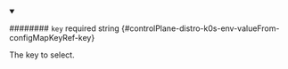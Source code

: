
<details className="config-field" data-expandable="false" open>
<summary>

######## `key` <span className="config-field-required" data-required="false">required</span> <span className="config-field-type">string</span> <span className="config-field-default"></span> <span className="config-field-enum"></span> {#controlPlane-distro-k0s-env-valueFrom-configMapKeyRef-key}

The key to select.

</summary>



</details>
